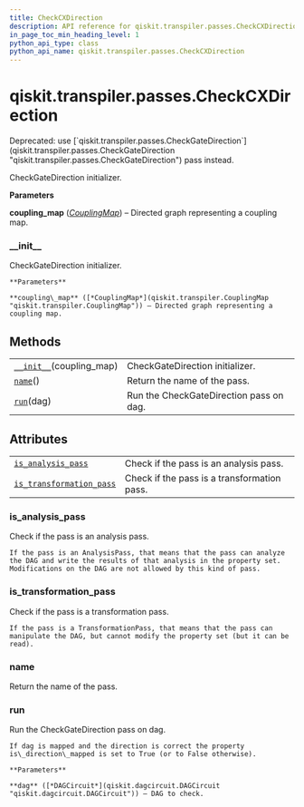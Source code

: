 ```yaml
---
title: CheckCXDirection
description: API reference for qiskit.transpiler.passes.CheckCXDirection
in_page_toc_min_heading_level: 1
python_api_type: class
python_api_name: qiskit.transpiler.passes.CheckCXDirection
---
```


# qiskit.transpiler.passes.CheckCXDirection

<Class id="qiskit.transpiler.passes.CheckCXDirection" isDedicatedPage={true} github="https://github.com/qiskit/qiskit/tree/stable/0.17/qiskit/transpiler/passes/utils/check_cx_direction.py" signature="CheckCXDirection(*args, **kwargs)" modifiers="class">
  Deprecated: use [`qiskit.transpiler.passes.CheckGateDirection`](qiskit.transpiler.passes.CheckGateDirection "qiskit.transpiler.passes.CheckGateDirection") pass instead.

  CheckGateDirection initializer.

  **Parameters**

  **coupling\_map** ([*CouplingMap*](qiskit.transpiler.CouplingMap "qiskit.transpiler.CouplingMap")) – Directed graph representing a coupling map.

  ### \_\_init\_\_

  <Function id="qiskit.transpiler.passes.CheckCXDirection.__init__" signature="__init__(coupling_map)">
    CheckGateDirection initializer.

    **Parameters**

    **coupling\_map** ([*CouplingMap*](qiskit.transpiler.CouplingMap "qiskit.transpiler.CouplingMap")) – Directed graph representing a coupling map.
  </Function>

  ## Methods

  |                                                                                                                                       |                                         |
  | ------------------------------------------------------------------------------------------------------------------------------------- | --------------------------------------- |
  | [`__init__`](#qiskit.transpiler.passes.CheckCXDirection.__init__ "qiskit.transpiler.passes.CheckCXDirection.__init__")(coupling\_map) | CheckGateDirection initializer.         |
  | [`name`](#qiskit.transpiler.passes.CheckCXDirection.name "qiskit.transpiler.passes.CheckCXDirection.name")()                          | Return the name of the pass.            |
  | [`run`](#qiskit.transpiler.passes.CheckCXDirection.run "qiskit.transpiler.passes.CheckCXDirection.run")(dag)                          | Run the CheckGateDirection pass on dag. |

  ## Attributes

  |                                                                                                                                                                  |                                             |
  | ---------------------------------------------------------------------------------------------------------------------------------------------------------------- | ------------------------------------------- |
  | [`is_analysis_pass`](#qiskit.transpiler.passes.CheckCXDirection.is_analysis_pass "qiskit.transpiler.passes.CheckCXDirection.is_analysis_pass")                   | Check if the pass is an analysis pass.      |
  | [`is_transformation_pass`](#qiskit.transpiler.passes.CheckCXDirection.is_transformation_pass "qiskit.transpiler.passes.CheckCXDirection.is_transformation_pass") | Check if the pass is a transformation pass. |

  ### is\_analysis\_pass

  <Attribute id="qiskit.transpiler.passes.CheckCXDirection.is_analysis_pass">
    Check if the pass is an analysis pass.

    If the pass is an AnalysisPass, that means that the pass can analyze the DAG and write the results of that analysis in the property set. Modifications on the DAG are not allowed by this kind of pass.
  </Attribute>

  ### is\_transformation\_pass

  <Attribute id="qiskit.transpiler.passes.CheckCXDirection.is_transformation_pass">
    Check if the pass is a transformation pass.

    If the pass is a TransformationPass, that means that the pass can manipulate the DAG, but cannot modify the property set (but it can be read).
  </Attribute>

  ### name

  <Function id="qiskit.transpiler.passes.CheckCXDirection.name" signature="name()">
    Return the name of the pass.
  </Function>

  ### run

  <Function id="qiskit.transpiler.passes.CheckCXDirection.run" signature="run(dag)">
    Run the CheckGateDirection pass on dag.

    If dag is mapped and the direction is correct the property is\_direction\_mapped is set to True (or to False otherwise).

    **Parameters**

    **dag** ([*DAGCircuit*](qiskit.dagcircuit.DAGCircuit "qiskit.dagcircuit.DAGCircuit")) – DAG to check.
  </Function>
</Class>

